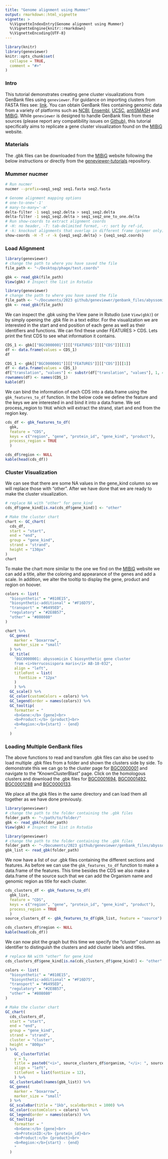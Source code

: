 ```yaml
---
title: "Genome alignment using Mummer"
output: rmarkdown::html_vignette
vignette: >
  %\VignetteIndexEntry{Genome alignment using Mummer}
  %\VignetteEngine{knitr::rmarkdown}
  %\VignetteEncoding{UTF-8}
---
```


```r
library(knitr)
library(geneviewer)
knitr::opts_chunk$set(
  collapse = TRUE,
  comment = "#>"
)
```

### Intro

This tutorial demonstrates creating gene cluster visualizations from GenBank files using `geneviewer`. For guidance on importing clusters from FASTA files see: [link](https://nvelden.github.io/geneviewer/articles/LoadFastaFiles.html). You can obtain GenBank files containing genomic data from a variety of platforms such as [NCBI](https://www.ncbi.nlm.nih.gov/genbank/), [Ensembl](https://www.ensembl.org/), [UCSC](https://genome.ucsc.edu/), [antiSMASH](https://antismash.secondarymetabolites.org/#!/start) and [MIBiG](https://mibig.secondarymetabolites.org/). While `geneviewer` is designed to handle GenBank files from these sources (please report any compatibility issues on [Github](https://github.com/nvelden/geneviewer/issues)), this tutorial specifically aims to replicate a gene cluster visualization found on the [MIBiG](https://mibig.secondarymetabolites.org/) website.

### Materials

The .gbk files can be downloaded from the [MIBiG](https://mibig.secondarymetabolites.org/) website following the below instructions or directly from the [geneviewer-tutorials](https://github.com/nvelden/geneviewer-tutorials/tree/main/Loading%20GenBank%20files) repository.

### Mummer nucmer

```bash
# Run nucmer
nucmer --prefix=seq1_seq2 seq1.fasta seq2.fasta

# Genome alignment mapping options
# one-to-one='-1'
# many-to-many='-m'
delta-filter -1 seq1_seq2.delta > seq1_seq2.delta
delta-filter -1 seq1_seq2.delta > seq1_seq2_one_to_one.delta
# Run show-coords to extract alignment coords
# -H: no header, -T: tab-delimited format, -r: sort by ref-id,
# -k: knockout alignments that overlap in different frame (promer only)
show-coords -H -T -r -k {seq1_seq2.delta} > {seq1_seq2.coords}
```

### Load Alignment

```r
library(geneviewer)
# change the path to where you have saved the file
file_path <- "~/Desktop/phage/test.coords"

gbk <- read_gbk(file_path)
View(gbk) # Inspect the list in Rstudio
```

```r
library(geneviewer)
# change the path to where you have saved the file
file_path <- "~/Documents/2023 github/geneviewer/genbank_files/abyssomicin/BGC0000001.gbk"
gbk <- read_gbk(file_path)
```

We can inspect the .gbk using the View pane in Rstudio (use `View(gbk)`) or by simply opening the .gbk file in a text editor. For the visualization we are interested in the start and end position of each gene as well as their identifiers and functions. We can find these under FEATURES \> CDS. Lets print the first CDS to see what information it contains.

```r
CDS_1 <- gbk[["BGC0000001"]][["FEATURES"]][["CDS"]][[1]] 
df <- data.frame(values = CDS_1)
df
```

```r
CDS_1 <- gbk[["BGC0000001"]][["FEATURES"]][["CDS"]][[1]] 
df <- data.frame(values = CDS_1)
df["translation", "values"] <- substr(df["translation", "values"], 1, 40)
rownames(df) <- names(CDS_1)
kable(df)
```

We can bind the information of each CDS into a data.frame using the `gbk_features_to_df` function. In the below code we define the feature and the keys we are interested in and bind it into a data.frame. We set process_region to `TRUE` which will extract the strand, start and end from the region key.

```r
cds_df <- gbk_features_to_df(
  gbk, 
  feature = "CDS",
  keys = c("region", "gene", "protein_id", "gene_kind", "product"), 
  process_region = TRUE
  )
```

```r
cds_df$region <- NULL
kable(head(cds_df))
```

### Cluster Visualization

We can see that there are some NA values in the gene_kind column so we will replace those with "other". After we have done that we are ready to make the cluster visualization.

```r
# replace NA with "other" for gene_kind
cds_df$gene_kind[is.na(cds_df$gene_kind)] <- "other"

# Make the cluster chart
chart <- GC_chart(
  cds_df,
  start = "start",
  end = "end",
  group = "gene_kind",
  strand = "strand",
  height = "130px"
)
chart
```

To make the chart more similar to the one we find on the [MIBiG](https://mibig.secondarymetabolites.org/) website we can add a title, alter the coloring and appearance of the genes and add a scale. In addition, we alter the tooltip to display the gene, product and region on hoover.

```r
colors <- list(
  "biosynthetic" = "#810E15", 
  "biosynthetic-additional" = "#F16D75", 
  "transport" = "#6495ED",
  "regulatory" = "#2E8B57", 
  "other" = "#808080"
)

chart %>%
  GC_genes(
    marker = "boxarrow",
    marker_size = "small"
  ) %>%
  GC_title(
    "BGC0000001: abyssomicin C biosynthetic gene cluster
    from <i>Verrucosispora maris</i> AB-18-032",
    align = "left",
    titleFont = list(
      fontSize = "12px"
    )
    ) %>%
  GC_scale() %>%
  GC_color(customColors = colors) %>%
  GC_legend(order = names(colors)) %>%
  GC_tooltip(
    formatter = "
    <b>Gene:</b> {gene}<br>
    <b>Product:</b> {product}<br>
    <b>Region:</b>{start} - {end}
    "
  )
```

### Loading Multiple GenBank files

The above functions to read and transfom .gbk files can also be used to load multiple .gbk files from a folder and shown the clusters side by side. To demonstrate this we can go to the cluster page for [BGC0000001](https://mibig.secondarymetabolites.org/repository/BGC0000001/index.html#r1c1) and navigate to the "KnownClusterBlast" page. Click on the homologous clusters and download the .gbk files for [BGC0001694](https://mibig.secondarymetabolites.org/repository/BGC0001694/index.html#r1c1), [BGC0001492](https://mibig.secondarymetabolites.org/repository/BGC0001492/index.html#r1c1), [BGC0001288](https://mibig.secondarymetabolites.org/repository/BGC0001288/index.html#r1c1) and [BGC0000133](https://mibig.secondarymetabolites.org/repository/BGC0000133/index.html#r1c1).

We place all the.gbk files in the same directory and can load them all together as we have done previously.

```r
library(geneviewer)
# change the path to the folder containing the .gbk files
folder_path <- "~/path/to/folder/"
gbk <- read_gbk(folder_path)
View(gbk) # Inspect the list in Rstudio
```

```r
library(geneviewer)
# change the path to the folder containing the .gbk files
folder_path <- "~/Documents/2023 github/geneviewer/genbank_files/abyssomicin"
gbk_list <- read_gbk(folder_path)
```

We now have a list of our .gbk files containing the different sections and features. As before we can use the `gbk_features_to_df` function to make a data.frame of the features. This time besides the CDS we also make a data.frame of the source such that we can add the Organism name and genomic region as title for each cluster.

```r
cds_clusters_df <- gbk_features_to_df(
  gbk_list, 
  feature = "CDS",
  keys = c("region", "gene", "protein_id", "gene_kind", "product"), 
  process_region = TRUE
  )
source_clusters_df <- gbk_features_to_df(gbk_list, feature = "source")
```

```r
cds_clusters_df$region <- NULL
kable(head(cds_df))
```

We can now plot the graph but this time we specify the "cluster" column as identifier to distinguish the clusters and add cluster labels and titles.

```r
# replace NA with "other" for gene_kind
cds_clusters_df$gene_kind[is.na(cds_clusters_df$gene_kind)] <- "other"

colors <- list(
  "biosynthetic" = "#810E15", 
  "biosynthetic-additional" = "#F16D75", 
  "transport" = "#6495ED",
  "regulatory" = "#2E8B57", 
  "other" = "#808080"
)

# Make the cluster chart
GC_chart(
  cds_clusters_df,
  start = "start",
  end = "end",
  group = "gene_kind",
  strand = "strand",
  cluster = "cluster",
  height = "800px"
) %>%
    GC_clusterTitle(
    y = 5,  
    title = paste0("<i>", source_clusters_df$organism, "</i>: ", source_clusters_df$region),
    align = "left",
    titleFont = list(fontSize = 12),
    ) %>%
  GC_clusterLabel(names(gbk_list)) %>%
  GC_genes(
    marker = "boxarrow",
    marker_size = "small"
  ) %>%
  GC_scaleBar(title = "1kb", scaleBarUnit = 1000) %>%
  GC_color(customColors = colors) %>%
  GC_legend(order = names(colors)) %>%
  GC_tooltip(
    formatter = "
    <b>Gene:</b> {gene}<br>
    <b>ProteinID:</b> {protein_id}<br>
    <b>Product:</b> {product}<br>
    <b>Region:</b>{start} - {end}
    "
  )
```

